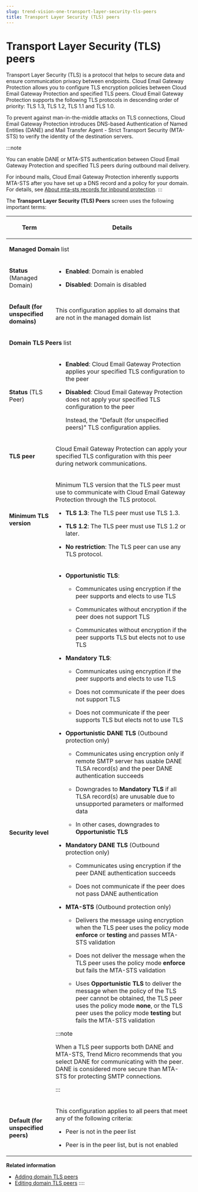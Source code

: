 ```yaml
---
slug: trend-vision-one-transport-layer-security-tls-peers
title: Transport Layer Security (TLS) peers
---
```

# Transport Layer Security (TLS) peers

Transport Layer Security (TLS) is a protocol that helps to secure data and ensure communication privacy between endpoints. Cloud Email Gateway Protection allows you to configure TLS encryption policies between Cloud Email Gateway Protection and specified TLS peers. Cloud Email Gateway Protection supports the following TLS protocols in descending order of priority: TLS 1.3, TLS 1.2, TLS 1.1 and TLS 1.0.

To prevent against man-in-the-middle attacks on TLS connections, Cloud Email Gateway Protection introduces DNS-based Authentication of Named Entities (DANE) and Mail Transfer Agent - Strict Transport Security (MTA-STS) to verify the identity of the destination servers.

:::note

You can enable DANE or MTA-STS authentication between Cloud Email Gateway Protection and specified TLS peers during outbound mail delivery.

For inbound mails, Cloud Email Gateway Protection inherently supports MTA-STS after you have set up a DNS record and a policy for your domain. For details, see [About mta-sts records for inbound protection](mta-sts-records-inbound.mdx).
:::

The **Transport Layer Security (TLS) Peers** screen uses the following important terms:

<table>
<colgroup>
<col style="width: 25%" />
<col style="width: 75%" />
</colgroup>
<thead>
<tr>
<th><p>Term</p></th>
<th><p>Details</p></th>
</tr>
</thead>
<tbody>
<tr>
<td colspan="2"><p><strong>Managed Domain</strong> list</p></td>
</tr>
<tr>
<td><p><strong>Status</strong> (Managed Domain)</p></td>
<td><ul>
<li><p><strong>Enabled</strong>: Domain is enabled</p></li>
<li><p><strong>Disabled</strong>: Domain is disabled</p></li>
</ul></td>
</tr>
<tr>
<td><p><strong>Default (for unspecified domains)</strong></p></td>
<td><p>This configuration applies to all domains that are not in the managed domain list</p></td>
</tr>
<tr>
<td colspan="2"><p><strong>Domain TLS Peers</strong> list</p></td>
</tr>
<tr>
<td><p><strong>Status</strong> (TLS Peer)</p></td>
<td><ul>
<li><p><strong>Enabled</strong>: Cloud Email Gateway Protection applies your specified TLS configuration to the peer</p></li>
<li><p><strong>Disabled</strong>: Cloud Email Gateway Protection does not apply your specified TLS configuration to the peer</p>
<p>Instead, the "Default (for unspecified peers)" TLS configuration applies.</p></li>
</ul></td>
</tr>
<tr>
<td><p><strong>TLS peer</strong></p></td>
<td><p>Cloud Email Gateway Protection can apply your specified TLS configuration with this peer during network communications.</p></td>
</tr>
<tr>
<td><p><strong>Minimum TLS version</strong></p></td>
<td><p>Minimum TLS version that the TLS peer must use to communicate with Cloud Email Gateway Protection through the TLS protocol.</p>
<ul>
<li><p><strong>TLS 1.3</strong>: The TLS peer must use TLS 1.3.</p></li>
<li><p><strong>TLS 1.2</strong>: The TLS peer must use TLS 1.2 or later.</p></li>
<li><p><strong>No restriction</strong>: The TLS peer can use any TLS protocol.</p></li>
</ul></td>
</tr>
<tr>
<td><p><strong>Security level</strong></p></td>
<td><ul>
<li><p><strong>Opportunistic TLS</strong>:</p>
<ul>
<li><p>Communicates using encryption if the peer supports and elects to use TLS</p></li>
<li><p>Communicates without encryption if the peer does not support TLS</p></li>
<li><p>Communicates without encryption if the peer supports TLS but elects not to use TLS</p></li>
</ul></li>
<li><p><strong>Mandatory TLS</strong>:</p>
<ul>
<li><p>Communicates using encryption if the peer supports and elects to use TLS</p></li>
<li><p>Does not communicate if the peer does not support TLS</p></li>
<li><p>Does not communicate if the peer supports TLS but elects not to use TLS</p></li>
</ul></li>
<li><p><strong>Opportunistic DANE TLS</strong> (Outbound protection only)</p>
<ul>
<li><p>Communicates using encryption only if remote SMTP server has usable DANE TLSA record(s) and the peer DANE authentication succeeds</p></li>
<li><p>Downgrades to <strong>Mandatory TLS</strong> if all TLSA record(s) are unusable due to unsupported parameters or malformed data</p></li>
<li><p>In other cases, downgrades to <strong>Opportunistic TLS</strong></p></li>
</ul></li>
<li><p><strong>Mandatory DANE TLS</strong> (Outbound protection only)</p>
<ul>
<li><p>Communicates using encryption if the peer DANE authentication succeeds</p></li>
<li><p>Does not communicate if the peer does not pass DANE authentication</p></li>
</ul></li>
<li><p><strong>MTA-STS</strong> (Outbound protection only)</p>
<ul>
<li><p>Delivers the message using encryption when the TLS peer uses the policy mode <strong>enforce</strong> or <strong>testing</strong> and passes MTA-STS validation</p></li>
<li><p>Does not deliver the message when the TLS peer uses the policy mode <strong>enforce</strong> but fails the MTA-STS validation</p></li>
<li><p>Uses <strong>Opportunistic TLS</strong> to deliver the message when the policy of the TLS peer cannot be obtained, the TLS peer uses the policy mode <strong>none</strong>, or the TLS peer uses the policy mode <strong>testing</strong> but fails the MTA-STS validation</p></li>
</ul></li>
</ul>


:::note

<p>When a TLS peer supports both DANE and MTA-STS, Trend Micro recommends that you select DANE for communicating with the peer. DANE is considered more secure than MTA-STS for protecting SMTP connections.</p>


:::

</td>
</tr>
<tr>
<td><p><strong>Default (for unspecified peers)</strong></p></td>
<td><p>This configuration applies to all peers that meet any of the following criteria:</p>
<ul>
<li><p>Peer is not in the peer list</p></li>
<li><p>Peer is in the peer list, but is not enabled</p></li>
</ul></td>
</tr>
</tbody>
</table>

**Related information**

- [Adding domain TLS peers](adding-domain-tls-peers.mdx)
- [Editing domain TLS peers](editing-domain-tls-peers.mdx)
::::
